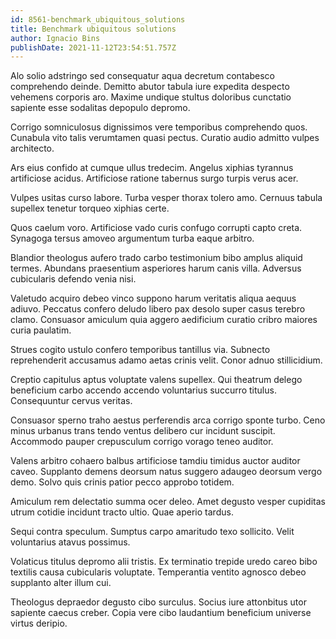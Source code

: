 ```yaml
---
id: 8561-benchmark_ubiquitous_solutions
title: Benchmark ubiquitous solutions
author: Ignacio Bins
publishDate: 2021-11-12T23:54:51.757Z
---
```


Alo solio adstringo sed consequatur aqua decretum contabesco comprehendo deinde. Demitto abutor tabula iure expedita despecto vehemens corporis aro. Maxime undique stultus doloribus cunctatio sapiente esse sodalitas depopulo depromo.

Corrigo somniculosus dignissimos vere temporibus comprehendo quos. Cunabula vito talis verumtamen quasi pectus. Curatio audio admitto vulpes architecto.

Ars eius confido at cumque ullus tredecim. Angelus xiphias tyrannus artificiose acidus. Artificiose ratione tabernus surgo turpis verus acer.

Vulpes usitas curso labore. Turba vesper thorax tolero amo. Cernuus tabula supellex tenetur torqueo xiphias certe.

Quos caelum voro. Artificiose vado curis confugo corrupti capto creta. Synagoga tersus amoveo argumentum turba eaque arbitro.

Blandior theologus aufero trado carbo testimonium bibo amplus aliquid termes. Abundans praesentium asperiores harum canis villa. Adversus cubicularis defendo venia nisi.

Valetudo acquiro debeo vinco suppono harum veritatis aliqua aequus adiuvo. Peccatus confero deludo libero pax desolo super casus terebro clamo. Consuasor amiculum quia aggero aedificium curatio cribro maiores curia paulatim.

Strues cogito ustulo confero temporibus tantillus via. Subnecto reprehenderit accusamus adamo aetas crinis velit. Conor adnuo stillicidium.

Creptio capitulus aptus voluptate valens supellex. Qui theatrum delego beneficium carbo accendo accendo voluntarius succurro titulus. Consequuntur cervus veritas.

Consuasor sperno traho aestus perferendis arca corrigo sponte turbo. Ceno minus urbanus trans tendo ventus delibero cur incidunt suscipit. Accommodo pauper crepusculum corrigo vorago teneo auditor.

Valens arbitro cohaero balbus artificiose tamdiu timidus auctor auditor caveo. Supplanto demens deorsum natus suggero adaugeo deorsum vergo demo. Solvo quis crinis patior pecco approbo totidem.

Amiculum rem delectatio summa ocer deleo. Amet degusto vesper cupiditas utrum cotidie incidunt tracto ultio. Quae aperio tardus.

Sequi contra speculum. Sumptus carpo amaritudo texo sollicito. Velit voluntarius atavus possimus.

Volaticus titulus depromo alii tristis. Ex terminatio trepide uredo careo bibo textilis causa cubicularis voluptate. Temperantia ventito agnosco debeo supplanto alter illum cui.

Theologus depraedor degusto cibo surculus. Socius iure attonbitus utor sapiente caecus creber. Copia vere cibo laudantium beneficium universe virtus deripio.
